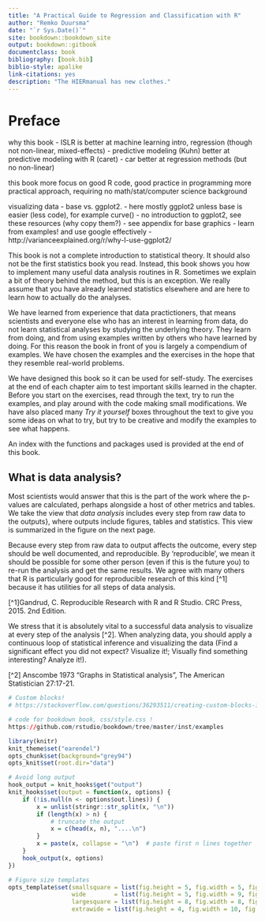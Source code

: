 ```yaml
--- 
title: "A Practical Guide to Regression and Classification with R"
author: "Remko Duursma"
date: "`r Sys.Date()`"
site: bookdown::bookdown_site
output: bookdown::gitbook
documentclass: book
bibliography: [book.bib]
biblio-style: apalike
link-citations: yes
description: "The HIERmanual has new clothes."
---
```


# Preface

why this book
- ISLR is better at machine learning intro, regression (though not non-linear, mixed-effects)
- predictive modeling (Kuhn) better at predictive modeling with R (caret)
- car better at regression methods (but no non-linear)


this book
more focus on good R code, good practice in programming
more practical approach, requiring no math/stat/computer science background



visualizing data
- base vs. ggplot2.
- here mostly ggplot2 unless base is easier (less code), for example curve()
- no introduction to ggplot2, see these resources (why copy them?)
- see appendix for base graphics
- learn from examples! and use google effectively
- http://varianceexplained.org/r/why-I-use-ggplot2/



This book is not a complete introduction to statistical theory. It should also not be the first statistics book you read. Instead, this book shows you how to implement many useful data analysis routines in R. Sometimes we explain a bit of theory behind the method, but this is an exception. We really assume that you have already learned statistics elsewhere and are here to learn how to actually do the analyses.

We have learned from experience that data practictioners, that means scientists and everyone else who has an interest in learning from data, do not learn statistical analyses by studying the underlying theory. They learn from doing, and from using examples written by others who have learned by doing. For this reason the book in front of you is largely a compendium of examples. We have chosen the examples and the exercises in the hope that they resemble real-world problems. 

We have designed this book so it can be used for self-study. The exercises at the end of each chapter aim to test important skills learned in the chapter. Before you start on the exercises, read through the text, try to run the examples, and play around with the code making small modifications. We have also placed many *Try it yourself* boxes throughout the text to give you some ideas on what to try, but try to be creative and modify the examples to see what happens.

An index with the functions and packages used is provided at the end of this book.


## What is data analysis?

Most scientists would answer that this is the part of the work where the p-values are calculated, perhaps alongside a host of other metrics and tables. We take the view that *data analysis* includes every step from raw data to the outputs}, where outputs include figures, tables and statistics. This view is summarized in the figure on the next page.

Because every step from raw data to output affects the outcome, every step should be well documented, and reproducible. By 'reproducible', we mean it should be possible for some other person (even if this is the future you) to re-run the analysis and get the same results. We agree with many others that R is particularly good for reproducible research of this kind [^1] because it has utilities for all steps of data analysis. 

[^1]Gandrud, C. Reproducible Research with R and R Studio. CRC Press, 2015. 2nd Edition.

We stress that it is absolutely vital to a successful data analysis to visualize at every step of the analysis [^2]. When analyzing data, you should apply a continuous loop of statistical inference and visualizing the data (Find a significant effect you did not expect? Visualize it!; Visually find something interesting? Analyze it!).

[^2] Anscombe 1973 "Graphs in Statistical analysis", The American Statistician 27:17-21. 



```r

# Custom blocks!
# https://stackoverflow.com/questions/36293511/creating-custom-blocks-in-rstudios-bookdown

# code for bookdown book, css/style.css !
https://github.com/rstudio/bookdown/tree/master/inst/examples
```


```r

library(knitr)
knit_theme$set("earendel")
opts_chunk$set(background="grey94")
opts_knit$set(root.dir="data")

# Avoid long output
hook_output = knit_hooks$get("output")
knit_hooks$set(output = function(x, options) {
    if (!is.null(n <- options$out.lines)) {
        x = unlist(stringr::str_split(x, "\n"))
        if (length(x) > n) {
            # truncate the output
            x = c(head(x, n), "....\n")
        }
        x = paste(x, collapse = "\n")  # paste first n lines together
    }
    hook_output(x, options)
})

# Figure size templates
opts_template$set(smallsquare = list(fig.height = 5, fig.width = 5, fig.align="center", out.width=".6\\linewidth"),
                  wide        = list(fig.height = 5, fig.width = 9, fig.align="center", out.width=".8\\linewidth"),
                  largesquare = list(fig.height = 8, fig.width = 8, fig.align="center", out.width=".8\\linewidth"),
                  extrawide = list(fig.height = 4, fig.width = 10, fig.align="center", out.width=".9\\linewidth"))
```



